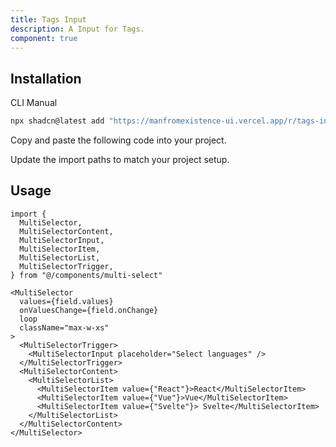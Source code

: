 ```yaml
---
title: Tags Input
description: A Input for Tags.
component: true
---
```


<ComponentPreview
  name="tags-input-demo"
  description="A Tags Input component."
/>

## Installation

<Tabs defaultValue="cli">

<TabsList>
  <TabsTrigger value="cli">CLI</TabsTrigger>
  <TabsTrigger value="manual">Manual</TabsTrigger>
</TabsList>
<TabsContent value="cli">

```bash
npx shadcn@latest add "https://manfromexistence-ui.vercel.app/r/tags-input"
```

</TabsContent>

<TabsContent value="manual">

<Steps>

<Step>Copy and paste the following code into your project.</Step>

<ComponentSource name="tags-input" />

<Step>Update the import paths to match your project setup.</Step>

</Steps>

</TabsContent>

</Tabs>

## Usage

```tsx
import {
  MultiSelector,
  MultiSelectorContent,
  MultiSelectorInput,
  MultiSelectorItem,
  MultiSelectorList,
  MultiSelectorTrigger,
} from "@/components/multi-select"
```

```tsx
<MultiSelector
  values={field.values}
  onValuesChange={field.onChange}
  loop
  className="max-w-xs"
>
  <MultiSelectorTrigger>
    <MultiSelectorInput placeholder="Select languages" />
  </MultiSelectorTrigger>
  <MultiSelectorContent>
    <MultiSelectorList>
      <MultiSelectorItem value={"React"}>React</MultiSelectorItem>
      <MultiSelectorItem value={"Vue"}>Vue</MultiSelectorItem>
      <MultiSelectorItem value={"Svelte"}> Svelte</MultiSelectorItem>
    </MultiSelectorList>
  </MultiSelectorContent>
</MultiSelector>
```
